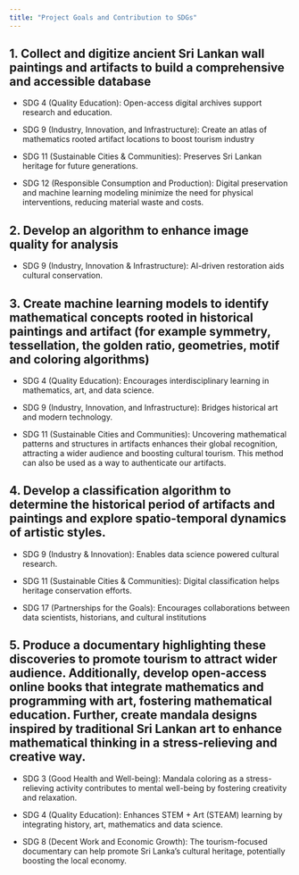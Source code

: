 ```yaml
---
title: "Project Goals and Contribution to SDGs"
---
```


## 1. Collect and digitize ancient Sri Lankan wall paintings and artifacts to build a comprehensive and accessible database

-   SDG 4 (Quality Education): Open-access digital archives support research and education.

-   SDG 9 (Industry, Innovation, and Infrastructure): Create an atlas of mathematics rooted artifact locations to boost tourism industry

-   SDG 11 (Sustainable Cities & Communities): Preserves Sri Lankan heritage for future generations.

-   SDG 12 (Responsible Consumption and Production): Digital preservation and machine learning modeling minimize the need for physical interventions, reducing material waste and costs.

## 2. Develop an algorithm to enhance image quality for analysis

-   SDG 9 (Industry, Innovation & Infrastructure): AI-driven restoration aids cultural conservation.

## 3. Create machine learning models to identify mathematical concepts rooted in historical paintings and artifact (for example symmetry, tessellation, the golden ratio, geometries, motif and coloring algorithms)

-   SDG 4 (Quality Education): Encourages interdisciplinary learning in mathematics, art, and data science.

-   SDG 9 (Industry, Innovation, and Infrastructure): Bridges historical art and modern technology.

-   SDG 11 (Sustainable Cities and Communities): Uncovering mathematical patterns and structures in artifacts enhances their global recognition, attracting a wider audience and boosting cultural tourism. This method can also be used as a way to authenticate our artifacts.

## 4. Develop a classification algorithm to determine the historical period of artifacts and paintings and explore spatio-temporal dynamics of artistic styles.

-   SDG 9 (Industry & Innovation): Enables data science powered cultural research.

-   SDG 11 (Sustainable Cities & Communities): Digital classification helps heritage conservation efforts.

-   SDG 17 (Partnerships for the Goals): Encourages collaborations between data scientists, historians, and cultural institutions

## 5. Produce a documentary highlighting these discoveries to promote tourism to attract wider audience. Additionally, develop open-access online books that integrate mathematics and programming with art, fostering mathematical education. Further, create mandala designs inspired by traditional Sri Lankan art to enhance mathematical thinking in a stress-relieving and creative way.

-   SDG 3 (Good Health and Well-being): Mandala coloring as a stress-relieving activity contributes to mental well-being by fostering creativity and relaxation.

-   SDG 4 (Quality Education): Enhances STEM + Art (STEAM) learning by integrating history, art, mathematics and data science.

-   SDG 8 (Decent Work and Economic Growth): The tourism-focused documentary can help promote Sri Lanka’s cultural heritage, potentially boosting the local economy.


